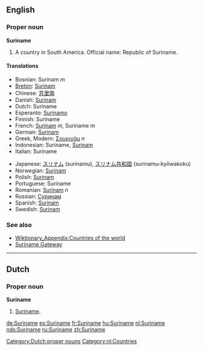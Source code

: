 ==English==
===Proper noun===
'''Suriname'''

#A country in South America. Official name: Republic of Suriname.

====Translations====
{{top}}
*Bosnian: Surinam ''m''
*[[Breton]]: [[Surinam]]
*Chinese: [[苏里南]]
*Danish: [[Surinam]]
*Dutch: Suriname
*Esperanto: [[Surinamo]]
*Finnish: Suriname
*French: [[Surinam]] ''m'', Suriname ''m''
*German: [[Surinam]]
*Greek, Modern: [[Σουρινάμ]] ''n'' 
*Indonesian: Suriname, [[Surinam]]
*Italian: Suriname
{{mid}}
*Japanese: [[スリナム]] (surinamu), [[スリナム]][[共和国]] (surinamu-kyōwakoku)
*Norwegian: [[Surinam#Norwegian|Surinam]]
*Polish: [[Surinam]]
*Portuguese: Suriname
*Romanian: [[Surinam]] ''n''
*Russian: [[Суринам]]
*Spanish: [[Surinam]]
*Swedish: [[Surinam]]
{{bottom}}

===See also===
*[[Wiktionary_Appendix:Countries of the world]]
*[http://www.srgate.com Suriname Gateway]

----

==Dutch==
===Proper noun===
'''Suriname''' {{n}}
# [[#English|Suriname]].

[[Category:Dutch proper nouns]]
[[Category:nl:Countries]]

[[de:Suriname]]
[[es:Suriname]]
[[fr:Suriname]]
[[hu:Suriname]]
[[nl:Suriname]]
[[nds:Suriname]]
[[ru:Suriname]]
[[zh:Suriname]]